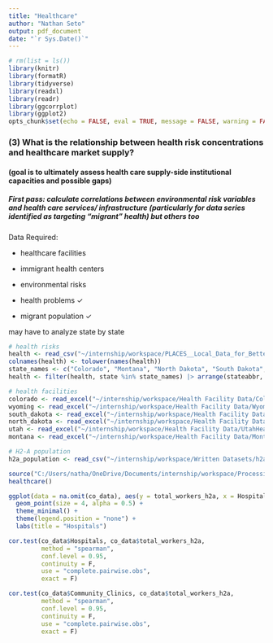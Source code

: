 ```yaml
---
title: "Healthcare"
author: "Nathan Seto"
output: pdf_document
date: "`r Sys.Date()`"
---
```

```r
# rm(list = ls())
library(knitr)
library(formatR)
library(tidyverse)
library(readxl)
library(readr)
library(ggcorrplot)
library(ggplot2)
opts_chunk$set(echo = FALSE, eval = TRUE, message = FALSE, warning = FALSE, tidy = TRUE)
```

### (3) What is the relationship between health risk concentrations and healthcare market supply?

#### (goal is to ultimately assess health care supply-side institutional capacities and possible gaps)

##### First pass: calculate correlations between environmental risk variables and health care services/ infrastructure (particularly for data series identified as targeting “migrant” health) but others too

Data Required:

-   healthcare facilities

-   immigrant health centers

-   environmental risks

-   health problems $\checkmark$

-   migrant population $\checkmark$

may have to analyze state by state


```r
# health risks
health <- read_csv("~/internship/workspace/PLACES__Local_Data_for_Better_Health__County_Data_2024_release_20250306.csv")
colnames(health) <- tolower(names(health))
state_names <- c("Colorado", "Montana", "North Dakota", "South Dakota", "Utah", "Wyoming")
health <- filter(health, state %in% state_names) |> arrange(stateabbr, county) |> select(-locationid)

# health facilities
colorado <- read_excel("~/internship/workspace/Health Facility Data/ColoradoHealth24_xlsx.xlsx", sheet = 2)
wyoming <- read_excel("~/internship/workspace/Health Facility Data/WyomingHealth24_xlsx.xlsx", sheet = 2)
south_dakota <- read_excel("~/internship/workspace/Health Facility Data/SouthDakotaHealth24_xlsx.xlsx", sheet = 2)
north_dakota <- read_excel("~/internship/workspace/Health Facility Data/NorthDakotaHealth24_xlsx.xlsx")
utah <- read_excel("~/internship/workspace/Health Facility Data/UtahHealth24_xlsx.xlsx", sheet = 2)
montana <- read_excel("~/internship/workspace/Health Facility Data/MontanaHealth24_xlsx.xlsx")

# H2-A population
h2a_population <- read_csv("~/internship/workspace/Written Datasets/h2a_by_county_new.csv")

source("C:/Users/natha/OneDrive/Documents/internship/workspace/Processing/Healthcare.R")
healthcare()
```


```r
ggplot(data = na.omit(co_data), aes(y = total_workers_h2a, x = Hospitals, group = county, color = county)) + 
  geom_point(size = 4, alpha = 0.5) + 
  theme_minimal() +
  theme(legend.position = "none") + 
  labs(title = "Hospitals")

```

```r
cor.test(co_data$Hospitals, co_data$total_workers_h2a, 
         method = "spearman", 
         conf.level = 0.95, 
         continuity = F, 
         use = "complete.pairwise.obs", 
         exact = F)

cor.test(co_data$Community_Clinics, co_data$total_workers_h2a, 
         method = "spearman", 
         conf.level = 0.95, 
         continuity = F, 
         use = "complete.pairwise.obs", 
         exact = F)
```

